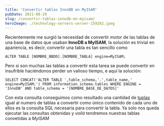 ```yaml
---
title: 'Convertir tablas InnoDB en MyISAM'
pubDate: 2011-08-29
slug: /convertir-tablas-innodb-en-myisam/
heroImage: ./technology-servers-server-159282.jpeg
---
```


Recientemente me surgió la necesidad de convertir *motor* de las tablas de una base de datos que usaban **InnoDB a MyISAM**, la solución es trivial en apariencia, es decir, convertir una tabla es tan sencillo como

```
ALTER TABLE [NOMBRE_BBDD].[NOMBRE_TABLA] engine=MyISAM;
```

Pero si son muchas las tablas a convertir esta tarea se puede convertir en insufrible haciéndonos perder un valioso tiempo, e aquí la solución:

```
SELECT CONCAT('ALTER TABLE ',table_schema,'.',table_name,' engine=MyISAM;') FROM information_schema.tables WHERE ENGINE = 'InnoDB' AND table_schema = '[NOMBRE_BASE_DE_DATOS]'
```

Con esta consulta conseguimos como resultado una cantidad de [tuplas](http://es.wikipedia.org/wiki/Tupla) igual al numero de tablas a convertir como único contenido de cada uno de ellos es la consulta SQL necesaria para convertir la tabla. Ya solo nos queda ejecutar las consultas obtenidas y *voilá* tendremos nuestras tablas convetidas a _MyISAM_
